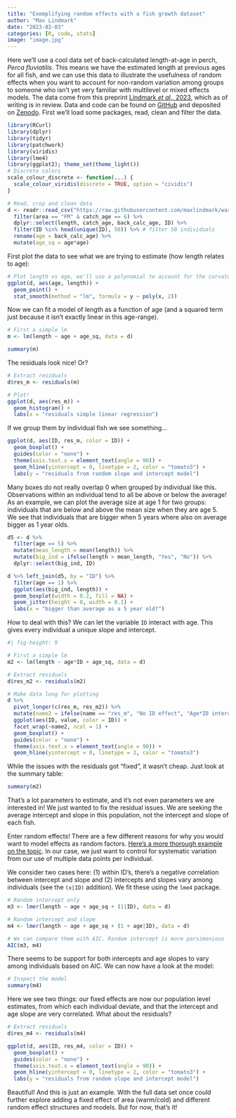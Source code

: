 ```yaml
---
title: "Exemplifying random effects with a fish growth dataset"
author: "Max Lindmark"
date: "2023-02-03"
categories: [R, code, stats]
image: "image.jpg"
---
```


Here we'll use a cool data set of back-calculated length-at-age in perch, *Perca fluviatilis*. This means we have the estimated length at previous ages for all fish, and we can use this data to illustrate the usefulness of random effects when you want to account for non-random variation among groups to someone who isn't yet very familiar with multilevel or mixed effects models. The data come from this preprint [Lindmark *et al*., 2023](https://www.biorxiv.org/content/10.1101/2022.04.13.488128v3), which as of writing is in review. Data and code can be found on [GitHub](https://github.com/maxlindmark/warm-life-history) and deposited on [Zenodo](https://zenodo.org/record/7551400#.Y90OARPMIUE). First we'll load some packages, read, clean and filter the data.

```r
library(RCurl)
library(dplyr)
library(tidyr)
library(patchwork)
library(viridis)
library(lme4)
library(ggplot2); theme_set(theme_light())
# Discrete colors
scale_colour_discrete <- function(...) {
  scale_colour_viridis(discrete = TRUE, option = "cividis")
}

# Read, crop and clean data
d <- readr::read_csv("https://raw.githubusercontent.com/maxlindmark/warm-life-history/master/data/for_fitting/growth_scaling_dat.csv") %>% 
  filter(area == "FM" & catch_age == 6) %>% 
  dplyr::select(length, catch_age, back_calc_age, ID) %>% 
  filter(ID %in% head(unique(ID), 50)) %>% # filter 50 individuals
  rename(age = back_calc_age) %>% 
  mutate(age_sq = age*age)
```

First plot the data to see what we are trying to estimate (how length relates to age):

```r
# Plot length vs age, we'll use a polynomial to account for the curvature
ggplot(d, aes(age, length)) + 
  geom_point() + 
  stat_smooth(method = "lm", formula = y ~ poly(x, 2))
```

Now we can fit a model of length as a function of age (and a squared term just because it isn't exactly linear in this age-range).

```r
# First a simple lm
m <- lm(length ~ age + age_sq, data = d)

summary(m)
```

The residuals look nice! Or?

```r
# Extract residuals
d$res_m <- residuals(m)

# Plot!
ggplot(d, aes(res_m)) + 
  geom_histogram() + 
  labs(x = "residuals simple linear regression")
```

If we group them by individual fish we see something...

```r
ggplot(d, aes(ID, res_m, color = ID)) + 
  geom_boxplot() +  
  guides(color = "none") +
  theme(axis.text.x = element_text(angle = 90)) + 
  geom_hline(yintercept = 0, linetype = 2, color = "tomato3") + 
  labs(y = "residuals from random slope and intercept model")
```

Many boxes do not really overlap 0 when grouped by individual like this. Observations within an individual tend to all be above or below the average! As an example, we can plot the average size at age 1 for two groups: individuals that are below and above the mean size when they are age 5. We see that individuals that are bigger when 5 years where also on average bigger as 1 year olds.

```r
d5 <- d %>% 
  filter(age == 5) %>% 
  mutate(mean_length = mean(length)) %>% 
  mutate(big_ind = ifelse(length > mean_length, "Yes", "No")) %>% 
  dplyr::select(big_ind, ID)

d %>% left_join(d5, by = "ID") %>% 
  filter(age == 1) %>% 
  ggplot(aes(big_ind, length)) + 
  geom_boxplot(width = 0.2, fill = NA) + 
  geom_jitter(height = 0, width = 0.1) + 
  labs(x = "bigger than average as a 5 year old?")
```

How to deal with this? We can let the variable `ID` interact with age. This gives every individual a unique slope and intercept.

```r
#| fig-height: 9

# First a simple lm
m2 <- lm(length ~ age*ID + age_sq, data = d)

# Extract residuals
d$res_m2 <- residuals(m2)

# Make data long for plotting
d %>% 
  pivot_longer(c(res_m, res_m2)) %>% 
  mutate(name2 = ifelse(name == "res_m", "No ID effect", "Age*ID interaction")) %>% 
  ggplot(aes(ID, value, color = ID)) + 
  facet_wrap(~name2, ncol = 1) +
  geom_boxplot() +  
  guides(color = "none") +
  theme(axis.text.x = element_text(angle = 90)) + 
  geom_hline(yintercept = 0, linetype = 2, color = "tomato3")
```

While the issues with the residuals got "fixed", it wasn't cheap. Just look at the summary table:

```r
summary(m2)
```

That's a lot parameters to estimate, and it's not even parameters we are interested in! We just wanted to fix the residual issues. We are seeking the average intercept and slope in this population, not the intercept and slope of each fish.

Enter random effects! There are a few different reasons for why you would want to model effects as random factors. [Here's a more thorough example on the topic](https://ourcodingclub.github.io/tutorials/mixed-models/index.html). In our case, we just want to control for systematic variation from our use of multiple data points per individual.

We consider two cases here: (1) within ID's, there's a negative correlation between intercept and slope and (2) intercepts and slopes vary among individuals (see the `(x|ID)` addition). We fit these using the `lme4` package.

```r
# Random intercept only
m3 <- lmer(length ~ age + age_sq + (1|ID), data = d)

# Random intercept and slope
m4 <- lmer(length ~ age + age_sq + (1 + age|ID), data = d)

# We can compare them with AIC. Random intercept is more parsimonious
AIC(m3, m4)
```

There seems to be support for both intercepts and age slopes to vary among individuals based on AIC. We can now have a look at the model:

```r
# Inspect the model
summary(m4)
```

Here we see two things: our fixed effects are now our population level estimates, from which each individual deviate, and that the intercept and age slope are very correlated. What about the residuals?

```r
# Extract residuals
d$res_m4 <- residuals(m4)

ggplot(d, aes(ID, res_m4, color = ID)) + 
  geom_boxplot() +  
  guides(color = "none") +
  theme(axis.text.x = element_text(angle = 90)) + 
  geom_hline(yintercept = 0, linetype = 2, color = "tomato3") + 
  labs(y = "residuals from random slope and intercept model")
```

Beautiful! And this is just an example. With the full data set once could further explore adding a fixed effect of area (warm/cold) and different random effect structures and models. But for now, that's it!
